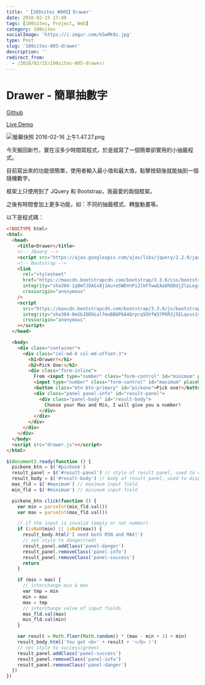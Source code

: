 ```yaml
---
title: '【100sites #005】Drawer'
date: 2016-02-15 17:49
tags: [100sites, Project, Web]
category: 100sites
socialImage: 'https://i.imgur.com/k5wMk9z.jpg'
type: Post
slug: '100sites-005-drawer'
description: ''
redirect_from:
  - /2016/02/15/100sites-005-drawer/
---
```


# Drawer - 簡單抽數字

[Github](https://github.com/Kamigami55/100sites/tree/gh-pages/005_Drawer)

[Live Demo](http://kamigami55.github.io/100sites/005_Drawer/)

![螢幕快照 2016-02-16 上午1.47.27.png](https://i.imgur.com/k5wMk9z.jpg)

今天搬回新竹，實在沒多少時間寫程式，於是就寫了一個簡單卻實用的小抽籤程式。

目前寫出來的功能很簡單，使用者輸入最小值和最大值，點擊按鈕後就能抽到一個隨機數字。

框架上只使用到了 JQuery 和 Bootstrap，我最愛的兩個框架。

之後有時間會加上更多功能，如：不同的抽籤模式、轉盤動畫等。

以下是程式碼：

```html index.html
<!DOCTYPE html>
<html>
  <head>
    <title>Drawer</title>
    <!-- JQuery -->
    <script src="https://ajax.googleapis.com/ajax/libs/jquery/2.2.0/jquery.min.js"></script>
    <!-- Bootstrap -->
    <link
      rel="stylesheet"
      href="https://maxcdn.bootstrapcdn.com/bootstrap/3.3.6/css/bootstrap.min.css"
      integrity="sha384-1q8mTJOASx8j1Au+a5WDVnPi2lkFfwwEAa8hDDdjZlpLegxhjVME1fgjWPGmkzs7"
      crossorigin="anonymous"
    />
    <script
      src="https://maxcdn.bootstrapcdn.com/bootstrap/3.3.6/js/bootstrap.min.js"
      integrity="sha384-0mSbJDEHialfmuBBQP6A4Qrprq5OVfW37PRR3j5ELqxss1yVqOtnepnHVP9aJ7xS"
      crossorigin="anonymous"
    ></script>
  </head>

  <body>
    <div class="container">
      <div class="col-md-6 col-md-offset-3">
        <h1>Drawer!</h1>
        <h2>Pick One:</h2>
        <div class="form-inline">
          From <input type="number" class="form-control" id="minimum" placeholder="Minimum" /> To
          <input type="number" class="form-control" id="maximum" placeholder="Maximum" />
          <button class="btn btn-primary" id="pickone">Pick one!</button>
          <div class="panel panel-info" id="result-panel">
            <div class="panel-body" id="result-body">
              Choose your Max and Min, I will give you a number!
            </div>
          </div>
        </div>
      </div>
    </div>
  </body>
  <script src="drawer.js"></script>
</html>
```

```javascript drawer.js
$(document).ready(function () {
  pickone_btn = $('#pickone')
  result_panel = $('#result-panel') // style of result panel, used to change result panel style
  result_body = $('#result-body') // body of result panel, used to display result
  max_fld = $('#maximum') // maximum input field
  min_fld = $('#minimum') // minimum input field

  pickone_btn.click(function () {
    var min = parseInt(min_fld.val())
    var max = parseInt(max_fld.val())

    // if the input is invalid (empty or not number)
    if (isNaN(min) || isNaN(max)) {
      result_body.html('I need both MIN and MAX!')
      // set style to danger(red)
      result_panel.addClass('panel-danger')
      result_panel.removeClass('panel-info')
      result_panel.removeClass('panel-success')
      return
    }

    if (min > max) {
      // interchange min & max
      var tmp = min
      min = max
      max = tmp
      // interchange value of input fields
      max_fld.val(max)
      min_fld.val(min)
    }

    var result = Math.floor(Math.random() * (max - min + 1) + min)
    result_body.html('You got <b>' + result + '</b> !')
    // set style to success(green)
    result_panel.addClass('panel-success')
    result_panel.removeClass('panel-info')
    result_panel.removeClass('panel-danger')
  })
})
```
